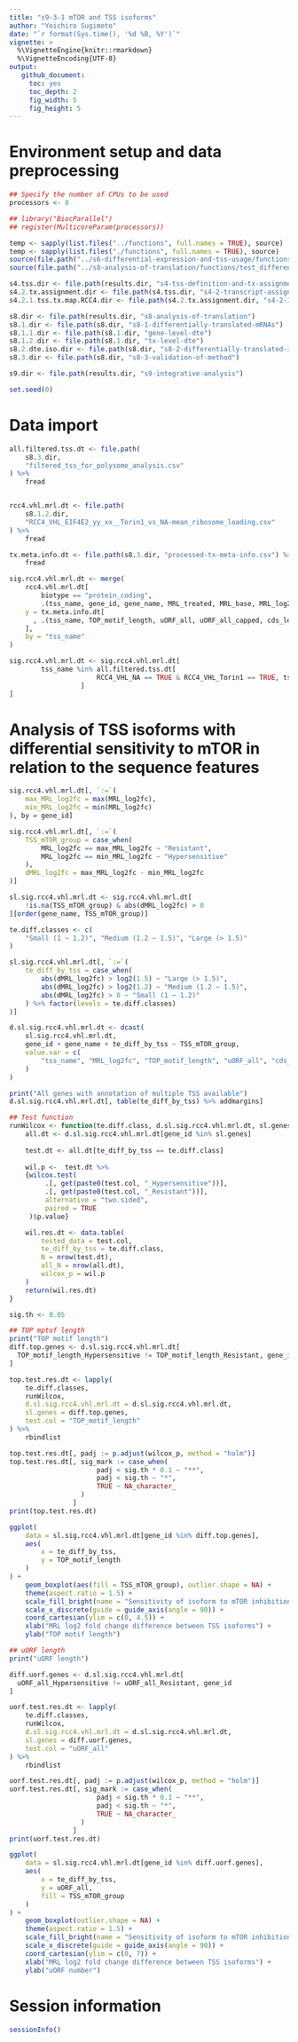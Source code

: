 ```yaml
---
title: "s9-3-1 mTOR and TSS isoforms"
author: "Yoichiro Sugimoto"
date: "`r format(Sys.time(), '%d %B, %Y')`"
vignette: >
  %\VignetteEngine{knitr::rmarkdown}
  %\VignetteEncoding{UTF-8}
output:
   github_document:
     toc: yes
     toc_depth: 2
     fig_width: 5
     fig_height: 5
---
```



# Environment setup and data preprocessing

```r

## Specify the number of CPUs to be used
processors <- 8

## library("BiocParallel")
## register(MulticoreParam(processors))

temp <- sapply(list.files("../functions", full.names = TRUE), source)
temp <- sapply(list.files("./functions", full.names = TRUE), source)  
source(file.path("../s6-differential-expression-and-tss-usage/functions/load_total_analysis_results.R"), chdir = TRUE)
source(file.path("../s8-analysis-of-translation/functions/test_differential_translation-v2.R"))

s4.tss.dir <- file.path(results.dir, "s4-tss-definition-and-tx-assignment")
s4.2.tx.assignment.dir <- file.path(s4.tss.dir, "s4-2-transcript-assignment")
s4.2.1.tss.tx.map.RCC4.dir <- file.path(s4.2.tx.assignment.dir, "s4-2-1-tss-transcript-mapping-RCC4")

s8.dir <- file.path(results.dir, "s8-analysis-of-translation")
s8.1.dir <- file.path(s8.dir, "s8-1-differentially-translated-mRNAs")
s8.1.1.dir <- file.path(s8.1.dir, "gene-level-dte")
s8.1.2.dir <- file.path(s8.1.dir, "tx-level-dte")
s8.2.dte.iso.dir <- file.path(s8.dir, "s8-2-differentially-translated-isoforms")
s8.3.dir <- file.path(s8.dir, "s8-3-validation-of-method")

s9.dir <- file.path(results.dir, "s9-integrative-analysis")

set.seed(0)

```

# Data import


```r

all.filtered.tss.dt <- file.path(
    s8.3.dir,
    "filtered_tss_for_polysome_analysis.csv"
) %>%
    fread


rcc4.vhl.mrl.dt <- file.path(
    s8.1.2.dir,
    "RCC4_VHL_EIF4E2_yy_xx__Torin1_vs_NA-mean_ribosome_loading.csv"
) %>%
    fread

tx.meta.info.dt <- file.path(s8.3.dir, "processed-tx-meta-info.csv") %>%
    fread

sig.rcc4.vhl.mrl.dt <- merge(
    rcc4.vhl.mrl.dt[
        biotype == "protein_coding",
        .(tss_name, gene_id, gene_name, MRL_treated, MRL_base, MRL_log2fc)],
    y = tx.meta.info.dt[
      , .(tss_name, TOP_motif_length, uORF_all, uORF_all_capped, cds_len)
    ],
    by = "tss_name"
)

sig.rcc4.vhl.mrl.dt <- sig.rcc4.vhl.mrl.dt[
        tss_name %in% all.filtered.tss.dt[
                      RCC4_VHL_NA == TRUE & RCC4_VHL_Torin1 == TRUE, tss_name
                  ]
]


```


# Analysis of TSS isoforms with differential sensitivity to mTOR in relation to the sequence features


```r

sig.rcc4.vhl.mrl.dt[, `:=`(
    max_MRL_log2fc = max(MRL_log2fc),
    min_MRL_log2fc = min(MRL_log2fc)
), by = gene_id]

sig.rcc4.vhl.mrl.dt[, `:=`(
    TSS_mTOR_group = case_when(
        MRL_log2fc == max_MRL_log2fc ~ "Resistant",
        MRL_log2fc == min_MRL_log2fc ~ "Hypersensitive"
    ),
    dMRL_log2fc = max_MRL_log2fc - min_MRL_log2fc
)]

sl.sig.rcc4.vhl.mrl.dt <- sig.rcc4.vhl.mrl.dt[
    !is.na(TSS_mTOR_group) & abs(dMRL_log2fc) > 0
][order(gene_name, TSS_mTOR_group)]

te.diff.classes <- c(
    "Small (1 ~ 1.2)", "Medium (1.2 ~ 1.5)", "Large (> 1.5)"
)

sl.sig.rcc4.vhl.mrl.dt[, `:=`(
    te_diff_by_tss = case_when(
        abs(dMRL_log2fc) > log2(1.5) ~ "Large (> 1.5)",
        abs(dMRL_log2fc) > log2(1.2) ~ "Medium (1.2 ~ 1.5)",
        abs(dMRL_log2fc) > 0 ~ "Small (1 ~ 1.2)"
    ) %>% factor(levels = te.diff.classes)
)]

d.sl.sig.rcc4.vhl.mrl.dt <- dcast(
    sl.sig.rcc4.vhl.mrl.dt,
    gene_id + gene_name + te_diff_by_tss ~ TSS_mTOR_group,
    value.var = c(
        "tss_name", "MRL_log2fc", "TOP_motif_length", "uORF_all", "cds_len"
    )
)

print("All genes with annotation of multiple TSS available")
d.sl.sig.rcc4.vhl.mrl.dt[, table(te_diff_by_tss) %>% addmargins]

## Test function
runWilcox <- function(te.diff.class, d.sl.sig.rcc4.vhl.mrl.dt, sl.genes, test.col){
    all.dt <- d.sl.sig.rcc4.vhl.mrl.dt[gene_id %in% sl.genes] 
    
    test.dt <- all.dt[te_diff_by_tss == te.diff.class] 
    
    wil.p <-  test.dt %>%
    {wilcox.test(
         .[, get(paste0(test.col, "_Hypersensitive"))],
         .[, get(paste0(test.col, "_Resistant"))],
         alternative = "two.sided",
         paired = TRUE
     )$p.value}

    wil.res.dt <- data.table(
        tested_data = test.col,
        te_diff_by_tss = te.diff.class,
        N = nrow(test.dt),
        all_N = nrow(all.dt),
        wilcox_p = wil.p
    )
    return(wil.res.dt)
}

sig.th <- 0.05

## TOP mptof length
print("TOP motif length")
diff.top.genes <- d.sl.sig.rcc4.vhl.mrl.dt[
  TOP_motif_length_Hypersensitive != TOP_motif_length_Resistant, gene_id
]

top.test.res.dt <- lapply(
    te.diff.classes,
    runWilcox,
    d.sl.sig.rcc4.vhl.mrl.dt = d.sl.sig.rcc4.vhl.mrl.dt,
    sl.genes = diff.top.genes,
    test.col = "TOP_motif_length"
) %>%
    rbindlist

top.test.res.dt[, padj := p.adjust(wilcox_p, method = "holm")]
top.test.res.dt[, sig_mark := case_when(
                      padj < sig.th * 0.1 ~ "**",
                      padj < sig.th ~ "*",
                      TRUE ~ NA_character_
                  )
                ]
print(top.test.res.dt)

ggplot(
    data = sl.sig.rcc4.vhl.mrl.dt[gene_id %in% diff.top.genes],
    aes(
        x = te_diff_by_tss,
        y = TOP_motif_length
    )
) +
    geom_boxplot(aes(fill = TSS_mTOR_group), outlier.shape = NA) +
    theme(aspect.ratio = 1.5) +
    scale_fill_bright(name = "Sensitivity of isoform to mTOR inhibition") +
    scale_x_discrete(guide = guide_axis(angle = 90)) +
    coord_cartesian(ylim = c(0, 4.5)) +
    xlab("MRL log2 fold change difference between TSS isoforms") +
    ylab("TOP motif length")

## uORF length
print("uORF length")

diff.uorf.genes <- d.sl.sig.rcc4.vhl.mrl.dt[
  uORF_all_Hypersensitive != uORF_all_Resistant, gene_id
]

uorf.test.res.dt <- lapply(
    te.diff.classes,
    runWilcox,
    d.sl.sig.rcc4.vhl.mrl.dt = d.sl.sig.rcc4.vhl.mrl.dt,
    sl.genes = diff.uorf.genes,
    test.col = "uORF_all"
) %>%
    rbindlist

uorf.test.res.dt[, padj := p.adjust(wilcox_p, method = "holm")]
uorf.test.res.dt[, sig_mark := case_when(
                      padj < sig.th * 0.1 ~ "**",
                      padj < sig.th ~ "*",
                      TRUE ~ NA_character_
                  )
                ]
print(uorf.test.res.dt)

ggplot(
    data = sl.sig.rcc4.vhl.mrl.dt[gene_id %in% diff.uorf.genes],
    aes(
        x = te_diff_by_tss,
        y = uORF_all,
        fill = TSS_mTOR_group
    )
) +
    geom_boxplot(outlier.shape = NA) +
    theme(aspect.ratio = 1.5) +
    scale_fill_bright(name = "Sensitivity of isoform to mTOR inhibition") +
    scale_x_discrete(guide = guide_axis(angle = 90)) +
    coord_cartesian(ylim = c(0, 7)) +
    xlab("MRL log2 fold change difference between TSS isoforms") +
    ylab("uORF number")


```


# Session information

```r

sessionInfo()

```
